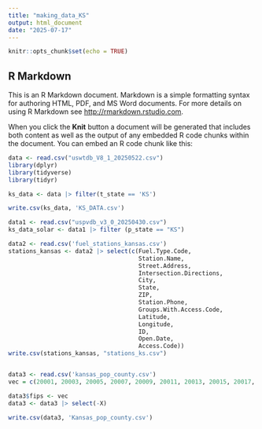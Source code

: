 ```yaml
---
title: "making_data_KS"
output: html_document
date: "2025-07-17"
---
```


```r
knitr::opts_chunk$set(echo = TRUE)
```

## R Markdown

This is an R Markdown document. Markdown is a simple formatting syntax for authoring HTML, PDF, and MS Word documents. For more details on using R Markdown see <http://rmarkdown.rstudio.com>.

When you click the **Knit** button a document will be generated that includes both content as well as the output of any embedded R code chunks within the document. You can embed an R code chunk like this:

```r
data <- read.csv("uswtdb_V8_1_20250522.csv")
library(dplyr)
library(tidyverse)
library(tidyr)
```


```r

ks_data <- data |> filter(t_state == 'KS')
```
```r
write.csv(ks_data, 'KS_DATA.csv')
```
```r
data1 <- read.csv("uspvdb_v3_0_20250430.csv")
ks_data_solar <- data1 |> filter (p_state == "KS")
```


```r
data2 <- read.csv('fuel_stations_kansas.csv')
stations_kansas <- data2 |> select(c(Fuel.Type.Code, 
                                     Station.Name,
                                     Street.Address,
                                     Intersection.Directions,
                                     City,
                                     State,
                                     ZIP,
                                     Station.Phone,
                                     Groups.With.Access.Code,
                                     Latitude,
                                     Longitude,
                                     ID,
                                     Open.Date,
                                     Access.Code))
write.csv(stations_kansas, "stations_ks.csv")
```


```r

```


```r
data3 <- read.csv('kansas_pop_county.csv')
vec = c(20001, 20003, 20005, 20007, 20009, 20011, 20013, 20015, 20017, 20019, 20021, 20023, 20025, 20027, 20029, 20031, 20033, 20035, 20037, 20039, 20041, 20043, 20045, 20047, 20049, 20051, 20053, 20055, 20057, 20059, 20061, 20063, 20065, 20067, 20069, 20071, 20073, 20075, 20077, 20079, 20081, 20083, 20085, 20087, 20089, 20091, 20093, 20095, 20097, 20099, 20101, 20103, 20105, 20107, 20109, 20111, 20113, 20115, 20117, 20119, 20121, 20123, 20125, 20127, 20129, 20131, 20133, 20135, 20137, 20139, 20141, 20143, 20145, 20147, 20149, 20151, 20153, 20155, 20157, 20159, 20161, 20163, 20165, 20167, 20169, 20171, 20173, 20175, 20177, 20179, 20181, 20183, 20185, 20187, 20189, 20191, 20193, 20195, 20197, 20199, 20201, 20203, 20205, 20207, 20209, 20)

data3$fips <- vec
data3 <- data3 |> select(-X)
```


```r
write.csv(data3, 'Kansas_pop_county.csv')
```

